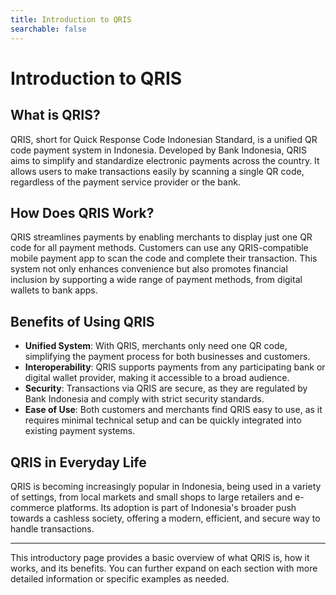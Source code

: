 ```yaml
---
title: Introduction to QRIS
searchable: false
---
```


# Introduction to QRIS

## What is QRIS?

QRIS, short for Quick Response Code Indonesian Standard, is a unified QR code payment system in Indonesia. Developed by Bank Indonesia, QRIS aims to simplify and standardize electronic payments across the country. It allows users to make transactions easily by scanning a single QR code, regardless of the payment service provider or the bank.

## How Does QRIS Work?

QRIS streamlines payments by enabling merchants to display just one QR code for all payment methods. Customers can use any QRIS-compatible mobile payment app to scan the code and complete their transaction. This system not only enhances convenience but also promotes financial inclusion by supporting a wide range of payment methods, from digital wallets to bank apps.

## Benefits of Using QRIS

- **Unified System**: With QRIS, merchants only need one QR code, simplifying the payment process for both businesses and customers.
- **Interoperability**: QRIS supports payments from any participating bank or digital wallet provider, making it accessible to a broad audience.
- **Security**: Transactions via QRIS are secure, as they are regulated by Bank Indonesia and comply with strict security standards.
- **Ease of Use**: Both customers and merchants find QRIS easy to use, as it requires minimal technical setup and can be quickly integrated into existing payment systems.

## QRIS in Everyday Life

QRIS is becoming increasingly popular in Indonesia, being used in a variety of settings, from local markets and small shops to large retailers and e-commerce platforms. Its adoption is part of Indonesia's broader push towards a cashless society, offering a modern, efficient, and secure way to handle transactions.

---

This introductory page provides a basic overview of what QRIS is, how it works, and its benefits. You can further expand on each section with more detailed information or specific examples as needed.
